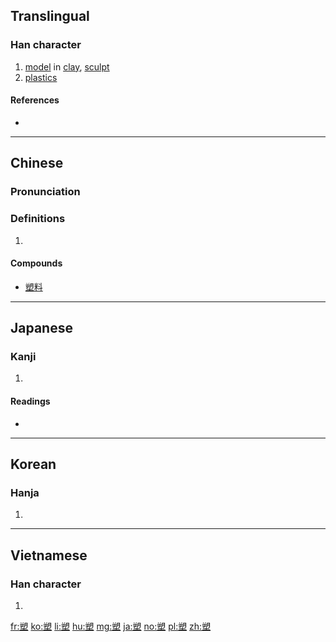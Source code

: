 ==Translingual==

===Han character===
{{Han char|rn=32|rad=土|as=10|sn=13|four=87104|canj=TBG|ids=⿱朔土}}

# [[model]] in [[clay]], [[sculpt]]
# [[plastics]]

====References====
* {{Han ref|kx=0235.100|dkj=05328|dj=0473.030|hdz=10474.040|uh=5851|ud=22609|bh=B6EC|bd=46828}}

----

==Chinese==
{{zh-forms}}

===Pronunciation===
{{zh-pron
|m=sù
|c=sok3,sou3
|mc=y
|oc=y
|ma=
|cat=v,n
}}

===Definitions===
# {{rfdef|lang=zh}}

====Compounds====
* [[塑料]]

----

==Japanese==

===Kanji===
{{ja-kanji|grade=c|rs=土10}}

# {{defn|lang=ja|sort=土10}}

====Readings====
* {{ja-readings|goon=[[す]] (su)|kanon=[[そ]] (so)|kun=[[でく]] (deku)}}

----

==Korean==

===Hanja===
{{ko-hanja|hangeul=소|rv=so|mr=so}}

# {{defn|lang=ko|sort=土10}}

----

==Vietnamese==

===Han character===
{{vi-hantu|tố|rs=土10}}

# {{defn|lang=vi|sort=土10}}

[[fr:塑]]
[[ko:塑]]
[[li:塑]]
[[hu:塑]]
[[mg:塑]]
[[ja:塑]]
[[no:塑]]
[[pl:塑]]
[[zh:塑]]